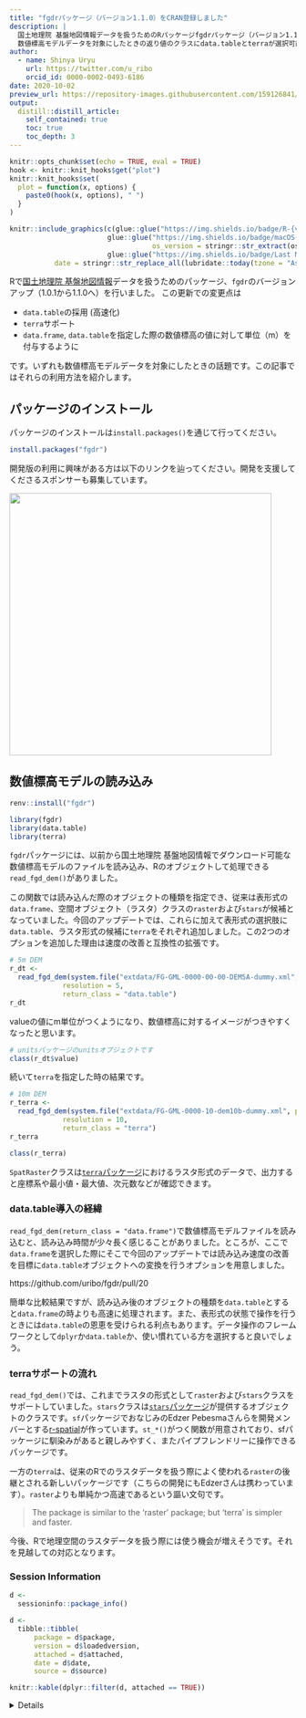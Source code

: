 ```yaml
---
title: "fgdrパッケージ（バージョン1.1.0）をCRAN登録しました"
description: |
  国土地理院 基盤地図情報データを扱うためのRパッケージfgdrパッケージ（バージョン1.1.0）をCRANに登録しました。
  数値標高モデルデータを対象にしたときの返り値のクラスにdata.tableとterraが選択可能になりました。
author:
  - name: Shinya Uryu
    url: https://twitter.com/u_ribo
    orcid_id: 0000-0002-0493-6186
date: 2020-10-02
preview_url: https://repository-images.githubusercontent.com/159126841/dc4e9d00-e809-11e9-92e8-a38ef58b804e
output:
  distill::distill_article:
    self_contained: true
    toc: true
    toc_depth: 3
---
```


```r
knitr::opts_chunk$set(echo = TRUE, eval = TRUE)
hook <- knitr::knit_hooks$get("plot")
knitr::knit_hooks$set(
  plot = function(x, options) {
    paste0(hook(x, options), " ")
  }
)
```

```r
knitr::include_graphics(c(glue::glue("https://img.shields.io/badge/R-{version}-brightgreen", version = getRversion()),
                        glue::glue("https://img.shields.io/badge/macOS-{os_version}-brightgreen", 
                                   os_version = stringr::str_extract(osVersion, "[0-9]{1,}.[0-9]{1,}.[0-9]{1,}")),
                        glue::glue("https://img.shields.io/badge/Last Modified-{date}-brightgreen",
           date = stringr::str_replace_all(lubridate::today(tzone = "Asia/Tokyo"), "-", "/"))))
```

Rで[国土地理院 基盤地図情報](https://www.gsi.go.jp/kiban/)データを扱うためのパッケージ、`fgdr`のバージョンアップ（1.0.1から1.1.0へ）を行いました。
この更新での変更点は

- `data.table`の採用 (高速化)
- `terra`サポート
- `data.frame`, `data.table`を指定した際の数値標高の値に対して単位（m）を付与するように

です。いずれも数値標高モデルデータを対象にしたときの話題です。この記事ではそれらの利用方法を紹介します。

## パッケージのインストール

パッケージのインストールは`install.packages()`を通じて行ってください。

```r
install.packages("fgdr")
```

開発版の利用に興味がある方は以下のリンクを辿ってください。開発を支援してくださるスポンサーも募集しています。

<a href="https://github.com/uribo/fgdr"><img src="https://github-link-card.s3.ap-northeast-1.amazonaws.com/uribo/fgdr.png" width="460px"></a>

## 数値標高モデルの読み込み

```r
renv::install("fgdr")
```

```r
library(fgdr)
library(data.table)
library(terra)
```

`fgdr`パッケージには、以前から国土地理院 基盤地図情報でダウンロード可能な数値標高モデルのファイルを読み込み、Rのオブジェクトして処理できる`read_fgd_dem()`がありました。

この関数では読み込んだ際のオブジェクトの種類を指定でき、従来は表形式の`data.frame`、空間オブジェクト（ラスタ）クラスの`raster`および`stars`が候補となっていました。今回のアップデートでは、これらに加えて表形式の選択肢に`data.table`、ラスタ形式の候補に`terra`をそれぞれ追加しました。この2つのオプションを追加した理由は速度の改善と互換性の拡張です。

```r
# 5m DEM
r_dt <- 
  read_fgd_dem(system.file("extdata/FG-GML-0000-00-00-DEM5A-dummy.xml", package = "fgdr"),
             resolution = 5,
             return_class = "data.table")
r_dt
```
valueの値にm単位がつくようになり、数値標高に対するイメージがつきやすくなったと思います。

```r
# unitsパッケージのunitsオブジェクトです
class(r_dt$value)
```

続いて`terra`を指定した時の結果です。

```r
# 10m DEM
r_terra <- 
  read_fgd_dem(system.file("extdata/FG-GML-0000-10-dem10b-dummy.xml", package = "fgdr"),
             resolution = 10,
             return_class = "terra")
r_terra
```

```r
class(r_terra)
```

`SpatRaster`クラスは[`terra`パッケージ](https://rspatial.org/terra)におけるラスタ形式のデータで、出力すると座標系や最小値・最大値、次元数などが確認できます。


### data.table導入の経緯

`read_fgd_dem(return_class = "data.frame")`で数値標高モデルファイルを読み込むと、読み込み時間が少々長く感じることがありました。ところが、ここで`data.frame`を選択した際にそこで今回のアップデートでは読み込み速度の改善を目標に`data.table`オブジェクトへの変換を行うオプションを用意しました。

https://github.com/uribo/fgdr/pull/20

簡単な比較結果ですが、読み込み後のオブジェクトの種類を`data.table`とすると`data.frame`の時よりも高速に処理されます。また、表形式の状態で操作を行うときには`data.table`の恩恵を受けられる利点もあります。データ操作のフレームワークとして`dplyr`か`data.table`か、使い慣れている方を選択すると良いでしょう。

### terraサポートの流れ

`read_fgd_dem()`では、これまでラスタの形式として`raster`および`stars`クラスをサポートしていました。`stars`クラスは[`stars`パッケージ](https://r-spatial.github.io/stars/)が提供するオブジェクトのクラスです。`sf`パッケージでおなじみのEdzer Pebesmaさんらを開発メンバーとする[r-spatial](https://www.r-spatial.org/)が作っています。`st_*()`がつく関数が用意されており、sfパッケージに馴染みがあると親しみやすく、またパイプフレンドリーに操作できるパッケージです。

一方の`terra`は、従来のRでのラスタデータを扱う際によく使われる`raster`の後継とされる新しいパッケージです（こちらの開発にもEdzerさんは携わっています）。`raster`よりも単純かつ高速であるという謳い文句です。

> The package is similar to the 'raster' package; but 'terra' is simpler and faster.

今後、Rで地理空間のラスタデータを扱う際には使う機会が増えそうです。それを見越しての対応となります。

### Session Information

```r
d <- 
  sessioninfo::package_info()

d <- 
  tibble::tibble(
      package = d$package,
      version = d$loadedversion,
      attached = d$attached,
      date = d$date,
      source = d$source)

knitr::kable(dplyr::filter(d, attached == TRUE))
```

<details>

```r
knitr::kable(d)
```

</details>
